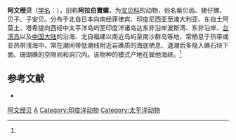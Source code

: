 {{Speciesbox
| name = 阿文绶贝
| status = 
| status_system = 
| image = 
| genus = Mauritia
| species = arabica
| authority = ([[卡尔·林奈|Linnaeus]], [[1758年|1758]])<ref name='id10704'>{{cite web | url = http://www.bioinfo.cn/db05/BjdwSpecies.php?action=view&id=10704 | title = 阿文绶贝 | work = 《中国动物物种编目数据库》 | publisher = 中国科学院微生物研究所 | author = 中国科学院动物研究所 | accessdate =2009-04-28}}</ref>
}}

'''阿文绶贝'''（[[学名|学名]]：{{lang|la|''Mauritia arabica''}}），旧称'''阿拉伯寶螺'''，为[[宝贝科|宝贝科]]{{tsl|fr|Mauritia (mollusque)|绶贝属}}的动物，俗名紫贝齿、猪仔螺、贝子、子安贝。分布于北自日本向南经菲律宾、印度尼西亚至澳大利亚、东自土阿莫土、塔希提向西经中太平洋岛屿至印度洋诸岛达东非沿岸波斯湾、东非沿岸、[[台湾岛|台湾岛]]以及[[中国大陆|中国大陆]]的沿海、北自福建以南近岛屿至南沙群岛等地，常栖息于热带或亚热带浅海中、常在潮间带低潮线附近岩礁质的海底栖息、退潮后多隐入礁石块下面、珊瑚礁的空隙间和洞穴内。该物种的模式产地在巽他海峡。<ref name='id10704'/>

== 参考文献 ==
{{reflist}}
{{refbegin}}
* {{TaiBNET| zh=阿拉伯寶螺 | id=315212 | binomial=Cypraea arabica | authority=Linnaeus, 1758 | var= | accessdate=2013-01-24}}
{{refend}}

{{Wikispecies|Mauritia arabica}}

{{动物小作品}}
{{先秦貨幣}}
{{taxonbar}}

[[Category:绶贝属|阿文绶贝]]
[[Category:_1758年描述的软体动物|A]]
[[Category:印度洋动物|Category:印度洋动物]]
[[Category:太平洋动物|Category:太平洋动物]]